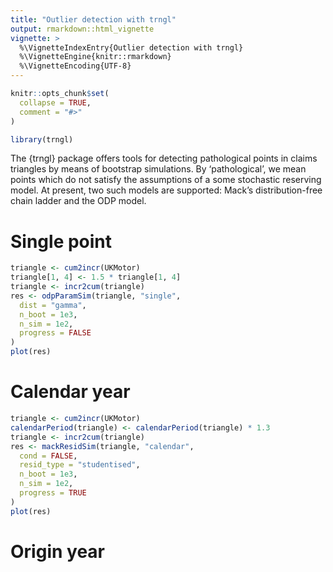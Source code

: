 ```yaml
---
title: "Outlier detection with trngl"
output: rmarkdown::html_vignette
vignette: >
  %\VignetteIndexEntry{Outlier detection with trngl}
  %\VignetteEngine{knitr::rmarkdown}
  %\VignetteEncoding{UTF-8}
---
```


```r
knitr::opts_chunk$set(
  collapse = TRUE,
  comment = "#>"
)
```

```r
library(trngl)
```

The {trngl} package offers tools for detecting pathological points in claims triangles by means of bootstrap simulations. By 'pathological', we mean points which do not satisfy the assumptions of a some stochastic reserving model. At present, two such models are supported: Mack's distribution-free chain ladder and the ODP model.

# Single point

```r
triangle <- cum2incr(UKMotor)
triangle[1, 4] <- 1.5 * triangle[1, 4]
triangle <- incr2cum(triangle)
res <- odpParamSim(triangle, "single",
  dist = "gamma",
  n_boot = 1e3,
  n_sim = 1e2,
  progress = FALSE
)
plot(res)
```


# Calendar year

```r
triangle <- cum2incr(UKMotor)
calendarPeriod(triangle) <- calendarPeriod(triangle) * 1.3
triangle <- incr2cum(triangle)
res <- mackResidSim(triangle, "calendar",
  cond = FALSE,
  resid_type = "studentised",
  n_boot = 1e3,
  n_sim = 1e2,
  progress = TRUE
)
plot(res)
```

# Origin year